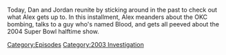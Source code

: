 {{DEFAULTSORT:
    #_EPISODE_0794:January 30-February 2, 2004
}}{{Episode
    | title             = January 30-February 2, 2004
    | caption           = Listen to this episode on [https://knowledgefight.libsyn.com/794-january-30-february-2-2004 Libsyn] [https://open.spotify.com/episode/18Zn3yeEOv8WHr1xsaSmUJ Spotify], Read the [[Transcript/794: January 30-February 2, 2004|Unofficial Transcript]], View discussion on [https://reddit.com/12h7ion Reddit]
    | episodeNumber     = 794
    | length            = 01:44:58
    | airDate           = April 10, 2023
    | coverageStartDate = January 30, 2004
    | coverageEndDate   = February 2, 2004
    | episodeType       = [[:Category:2003 Investigation|2003 Investigation]]
    | appearance        = [[Jack Blood]], [[Larry King]], [[Janet Jackson]], [[Marty Stacy]], [[Ann Coulter]], [[Bruce Springsteen]], [[Timothy McVeigh]], [[Bill Clinton]], [[David Kelly]]
    | previousEpisode   = [[793: January 27-29, 2004]]
    | nextEpisode       = [[795: April 4-5, 2023]]
}}

{{Stub}}

Today, Dan and Jordan reunite by sticking around in the past to check out what Alex gets up to.  In this installment, Alex meanders about the OKC bombing, talks to a guy who's named Blood, and gets all peeved about the 2004 Super Bowl halftime show.

[[Category:Episodes]]
[[Category:2003 Investigation]]
